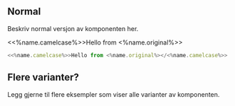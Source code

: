 
## Normal

Beskriv normal versjon av komponenten her.

<Example>
    <<%name.camelcase%>>Hello from <%name.original%></<%name.camelcase%>>
</Example>


```jsx
<<%name.camelcase%>>Hello from <%name.original%></<%name.camelcase%>>
```

## Flere varianter?

Legg gjerne til flere eksempler som viser alle varianter av komponenten.
